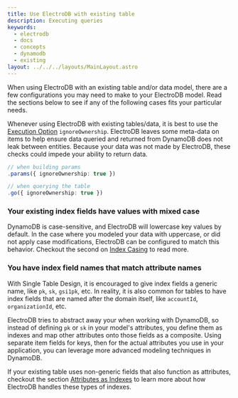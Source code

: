 ```yaml
---
title: Use ElectroDB with existing table
description: Executing queries
keywords:
  - electrodb
  - docs
  - concepts
  - dynamodb
  - existing
layout: ../../../layouts/MainLayout.astro
---
```


When using ElectroDB with an existing table and/or data model, there are a few configurations you may need to make to your ElectroDB model. Read the sections below to see if any of the following cases fits your particular needs.

Whenever using ElectroDB with existing tables/data, it is best to use the [Execution Option](/en/core-concepts/executing-queries) `ignoreOwnership`. ElectroDB leaves some meta-data on items to help ensure data queried and returned from DynamoDB does not leak between entities. Because your data was not made by ElectroDB, these checks could impede your ability to return data.

```typescript
// when building params
.params({ ignoreOwnership: true })

// when querying the table
.go({ ignoreOwnership: true })
```

### Your existing index fields have values with mixed case

DynamoDB is case-sensitive, and ElectroDB will lowercase key values by default. In the case where you modeled your data with uppercase, or did not apply case modifications, ElectroDB can be configured to match this behavior. Checkout the second on [Index Casing](/en/modeling/indexes#index-casing) to read more.

### You have index field names that match attribute names

With Single Table Design, it is encouraged to give index fields a generic name, like `pk`, `sk`, `gsi1pk`, etc. In reality, it is also common for tables to have index fields that are named after the domain itself, like `accountId`, `organizationId`, etc.

ElectroDB tries to abstract away your when working with DynamoDB, so instead of defining `pk` or `sk` in your model's attributes, you define them as indexes and map other attributes onto those fields as a composite. Using separate item fields for keys, then for the actual attributes you use in your application, you can leverage more advanced modeling techniques in DynamoDB.

If your existing table uses non-generic fields that also function as attributes, checkout the section [Attributes as Indexes](/en/modeling/indexes#attributes-as-indexes) to learn more about how ElectroDB handles these types of indexes.
